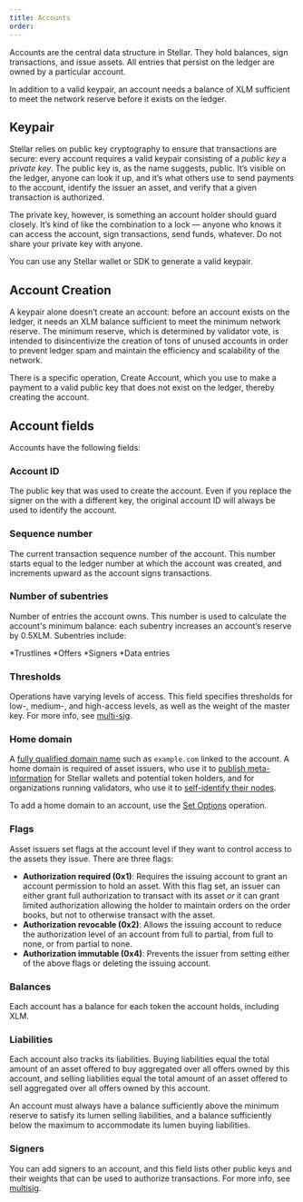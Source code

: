 ```yaml
---
title: Accounts
order:
---
```


Accounts are the central data structure in Stellar. They hold balances, sign transactions, and issue assets. All entries that persist on the ledger are owned by a particular account.

In addition to a valid keypair, an account needs a balance of XLM sufficient to meet the network reserve before it exists on the ledger.

## Keypair

Stellar relies on public key cryptography to ensure that transactions are secure: every account requires a valid keypair consisting of a _public key_ a _private key_. The public key is, as the name suggests, public. It’s visible on the ledger, anyone can look it up, and it’s what others use to send payments to the account, identify the issuer an asset, and verify that a given transaction is authorized.

The private key, however, is something an account holder should guard closely. It’s kind of like the combination to a lock — anyone who knows it can access the account, sign transactions, send funds, whatever. Do not share your private key with anyone.

You can use any Stellar wallet or SDK to generate a valid keypair.

## Account Creation

A keypair alone doesn’t create an account: before an account exists on the ledger, it needs an XLM balance sufficient to meet the minimum network reserve. The minimum reserve, which is determined by validator vote, is intended to disincentivize the creation of tons of unused accounts in order to prevent ledger spam and maintain the efficiency and scalability of the network.

There is a specific operation, Create Account, which you use to make a payment to a valid public key that does not exist on the ledger, thereby creating the account.

## Account fields

Accounts have the following fields:

### Account ID

The public key that was used to create the account. Even if you replace the signer on the with a different key, the original account ID will always be used to identify the account.

### Sequence number

The current transaction sequence number of the account. This number starts equal to the ledger number at which the account was created, and increments upward as the account signs transactions.

### Number of subentries

Number of entries the account owns. This number is used to calculate the account's minimum balance: each subentry increases an account’s reserve by 0.5XLM. Subentries include:

*Trustlines *Offers *Signers *Data entries

### Thresholds

Operations have varying levels of access. This field specifies thresholds for low-, medium-, and high-access levels, as well as the weight of the master key. For more info, see [multi-sig](link).

### Home domain

A [fully qualified domain name](https://en.wikipedia.org/wiki/Fully_qualified_domain_name) such as `example.com` linked to the account. A home domain is required of asset issuers, who use it to [publish meta-information](link) for Stellar wallets and potential token holders, and for organizations running validators, who use it to [self-identify their nodes](link).

To add a home domain to an account, use the [Set Options](link) operation.

### Flags

Asset issuers set flags at the account level if they want to control access to the assets they issue. There are three flags:

- **Authorization required (0x1)**: Requires the issuing account to grant an account permission to hold an asset.  With this flag set, an issuer can either grant full authorization to transact with its asset *or* it can grant limited authorization allowing the holder to maintain orders on the order books, but not to otherwise transact with the asset.  
- **Authorization revocable (0x2)**: Allows the issuing account to reduce the authorization level of an account from full to partial, from full to none, or from partial to none.
- **Authorization immutable (0x4)**: Prevents the issuer from setting either of the above flags or deleting the issuing account.

### Balances

Each account has a balance for each token the account holds, including XLM.

### Liabilities

Each account also tracks its liabilities. Buying liabilities equal the total amount of an asset offered to buy aggregated over all offers owned by this account, and selling liabilities equal the total amount of an asset offered to sell aggregated over all offers owned by this account.

An account must always have a balance sufficiently above the minimum reserve to satisfy its lumen selling liabilities, and a balance sufficiently below the maximum to accommodate its lumen buying liabilities.

### Signers

You can add signers to an account, and this field lists other public keys and their weights that can be used to authorize transactions. For more info, see [multisig](link).
